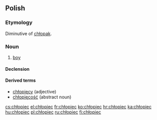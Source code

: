 ==Polish==

===Etymology===
Diminutive of [[chłopak]].

===Noun===
{{infl|pl|noun|g=m}}

# [[boy]]

====Declension====
{{pl-decl-noun
|chłopiec|chłopcy
|chłopca|chłopców
|chłopcu|chłopcom
|chłopca|chłopców
|chłopcem|chłopcami
|chłopcu|chłopcach
|chłopcze|chłopcy
}}

====Derived terms====
* [[chłopięcy]] (adjective)
* [[chłopięcość]] (abstract noun)

[[cs:chłopiec]]
[[el:chłopiec]]
[[fr:chłopiec]]
[[ko:chłopiec]]
[[hr:chłopiec]]
[[ka:chłopiec]]
[[hu:chłopiec]]
[[pl:chłopiec]]
[[ru:chłopiec]]
[[fi:chłopiec]]